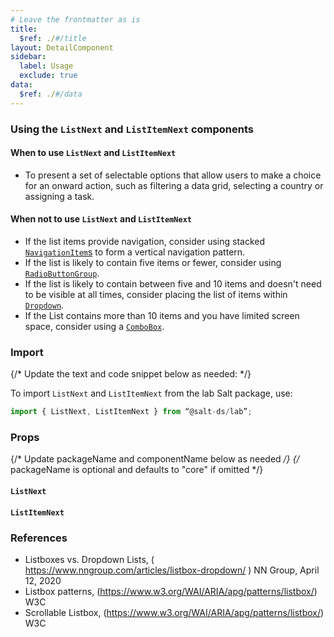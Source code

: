 ```yaml
---
# Leave the frontmatter as is
title:
  $ref: ./#/title
layout: DetailComponent
sidebar:
  label: Usage
  exclude: true
data:
  $ref: ./#/data
---
```


### Using the `ListNext` and `ListItemNext` components

#### When to use `ListNext` and `ListItemNext`

- To present a set of selectable options that allow users to make a choice for an onward action, such as filtering a data grid, selecting a country or assigning a task.

#### When not to use `ListNext` and `ListItemNext`

- If the list items provide navigation, consider using stacked [`NavigationItem`s](../navigation-item) to form a vertical navigation pattern.
- If the list is likely to contain five items or fewer, consider using [`RadioButtonGroup`](../radio-button).
- If the list is likely to contain between five and 10 items and doesn't need to be visible at all times, consider placing the list of items within [`Dropdown`](../dropdown).
- If the List contains more than 10 items and you have limited screen space, consider using a [`ComboBox`](../combo-box).

### Import

{/* Update the text and code snippet below as needed: */}

To import `ListNext` and `ListItemNext` from the lab Salt package, use:

```js
import { ListNext, ListItemNext } from “@salt-ds/lab”;
```

### Props

{/* Update packageName and componentName below as needed */}
{/* packageName is optional and defaults to "core" if omitted */}

#### `ListNext`

<PropsTable packageName="lab" componentName="ListNext" />

#### `ListItemNext`

<PropsTable packageName="lab" componentName="ListItemNext" />

### References

- Listboxes vs. Dropdown Lists, ( https://www.nngroup.com/articles/listbox-dropdown/ ) NN Group, April 12, 2020
- Listbox patterns, (https://www.w3.org/WAI/ARIA/apg/patterns/listbox/) W3C
- Scrollable Listbox, (https://www.w3.org/WAI/ARIA/apg/patterns/listbox/) W3C
